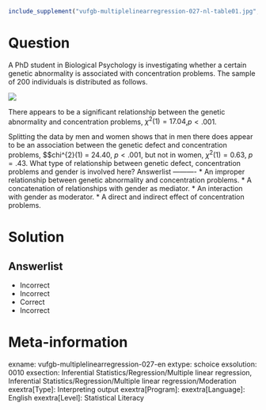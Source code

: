 ```r
include_supplement("vufgb-multiplelinearregression-027-nl-table01.jpg", recursive = TRUE)
```

Question
========

A PhD student in Biological Psychology is investigating whether a certain genetic abnormality is associated with concentration problems. The sample of 200 individuals is distributed as follows.

![](vufgb-multiplelinearregression-027-nl-table01.jpg)
  
There appears to be a significant relationship between the genetic abnormality and concentration problems, $\chi^{2}(1) = 17.04$,$p < .001$.  

Splitting the data by men and women shows that in men there does appear to be an association between the genetic defect and concentration problems, $$chi^{2}(1) = 24.40, $p < .001$, but not in women, $\chi^{2}(1) = 0.63$, $p = .43$. What type of relationship between genetic defect, concentration problems and gender is involved here? 
Answerlist
----------
* An improper relationship between genetic abnormality and concentration problems.
* A concatenation of relationships with gender as mediator.
* An interaction with gender as moderator.
* A direct and indirect effect of concentration problems.

Solution
========

Answerlist
----------
* Incorrect
* Incorrect
* Correct
* Incorrect

Meta-information
================
exname: vufgb-multiplelinearregression-027-en
extype: schoice
exsolution: 0010
exsection: Inferential Statistics/Regression/Multiple linear regression, Inferential Statistics/Regression/Multiple linear regression/Moderation
exextra[Type]: Interpreting output
exextra[Program]: 
exextra[Language]: English
exextra[Level]: Statistical Literacy
